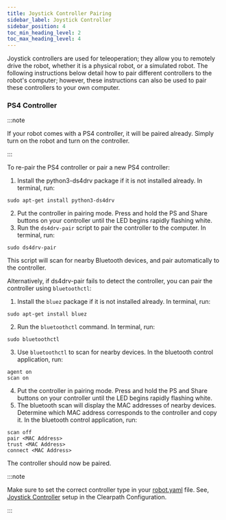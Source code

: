 ```yaml
---
title: Joystick Controller Pairing
sidebar_label: Joystick Controller
sidebar_position: 4
toc_min_heading_level: 2
toc_max_heading_level: 4
---
```


Joystick controllers are used for teleoperation; they allow you to remotely drive the robot, whether it is a physical robot,
or a simulated robot. The following instructions below detail how to pair different controllers to the robot's computer; however,
these instructions can also be used to pair these controllers to your own computer.

### PS4 Controller

:::note

If your robot comes with a PS4 controller, it will be paired already. Simply turn on the robot and turn on the controller.

:::

To re-pair the PS4 controller or pair a new PS4 controller:

1. Install the python3-ds4drv package if it is not installed already. In terminal, run:

```
sudo apt-get install python3-ds4drv
```

2. Put the controller in pairing mode. Press and hold the PS and Share buttons on your controller until
   the LED begins rapidly flashing white.
3. Run the `ds4drv-pair` script to pair the controller to the computer. In terminal, run:

```
sudo ds4drv-pair
```

This script will scan for nearby Bluetooth devices, and pair automatically to the controller.

Alternatively, if ds4drv-pair fails to detect the controller, you can pair the controller using `bluetoothctl`:

1. Install the `bluez` package if it is not installed already. In terminal, run:

```
sudo apt-get install bluez
```

2. Run the `bluetoothctl` command. In terminal, run:

```
sudo bluetoothctl
```

3. Use `bluetoothctl` to scan for nearby devices. In the bluetooth control application, run:

```
agent on
scan on
```

4. Put the controller in pairing mode. Press and hold the PS and Share buttons on your controller until
   the LED begins rapidly flashing white.
5. The bluetooth scan will display the MAC addresses of nearby devices. Determine which MAC address
   corresponds to the controller and copy it. In the bluetooth control application, run:

```
scan off
pair <MAC Address>
trust <MAC Address>
connect <MAC Address>
```

The controller should now be paired.

:::note

Make sure to set the correct controller type in your [robot.yaml](../config/yaml/overview.mdx) file. See, [Joystick Controller](../config/yaml/platform/controller.mdx#joystick-controller) setup in the Clearpath Configuration.

:::
